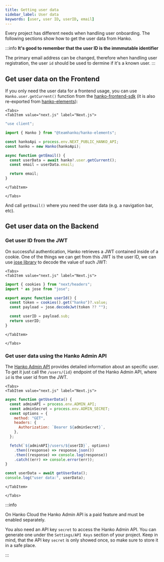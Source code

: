 ```yaml
---
title: Getting user data
sidebar_label: User data
keywords: [user, user ID, userID, email]
---
```



Every project has different needs when handling user onboarding. The following sections show how to get the user data from Hanko.

:::info
**It's good to remember that the user ID is the immmutable identifier**

The primary email address can be changed, therefore when handling user registration, the user `id` should be used to
dermine if it's a known user.
:::

## Get user data on the Frontend

If you only need the user data for a frontend usage, you can use `Hanko.user.getCurrent()` function from the
[hanko-frontend-sdk](https://www.npmjs.com/package/@teamhanko/hanko-frontend-sdk) (it is also re-exported from
[hanko-elements](https://www.npmjs.com/package/@teamhanko/hanko-elements)):

```mdx-code-block
<Tabs>
<TabItem value="next.js" label="Next.js">
```

```js
"use client";

import { Hanko } from "@teamhanko/hanko-elements";

const hankoApi = process.env.NEXT_PUBLIC_HANKO_API;
const hanko = new Hanko(hankoApi);

async function getEmail() {
  const userData = await hanko?.user.getCurrent();
  const email = userData.email;

  return email;
}
```

```mdx-code-block
</TabItem>

</Tabs>
```

And call `getEmail()` where you need the user data (e.g. a navigation bar, etc).

## Get user data on the Backend

### Get user ID from the JWT

On successful authentication, Hanko retrieves a JWT contained inside of a cookie. One of the things
we can get from this JWT is the user ID, we can use [jose library](https://www.npmjs.com/package/jose) to decode
the value of such JWT:

```mdx-code-block
<Tabs>
<TabItem value="next.js" label="Next.js">
```

```js
import { cookies } from "next/headers";
import * as jose from "jose";

export async function userId() {
  const token = cookies().get("hanko")?.value;
  const payload = jose.decodeJwt(token ?? "");

  const userID = payload.sub;
  return userID;
}
```

```mdx-code-block
</TabItem>

</Tabs>
```

### Get user data using the Hanko Admin API

The [Hanko Admin API](https://docs.hanko.io/api/admin) provides detailed information about an specific user.
To get it just call the `/users/{id}` endpoint of the Hanko Admin API, where `id` is the user id from the JWT.

```mdx-code-block
<Tabs>
<TabItem value="next.js" label="Next.js">
```

```js
async function getUserData() {
  const adminAPI = process.env.ADMIN_API;
  const adminSecret = process.env.ADMIN_SECRET;
  const options = {
    method: "GET",
    headers: {
      Authorization: `Bearer ${adminSecret}`,
    },
  };

  fetch(`${adminAPI}/users/${userID}`, options)
    .then((response) => response.json())
    .then((response) => console.log(response))
    .catch((err) => console.error(err));
}

const userData = await getUserData();
console.log("user data:", userData);
```

```mdx-code-block
</TabItem>

</Tabs>
```

:::info

On Hanko Cloud the Hanko Admin API is a paid feature and must be enabled separately.

You also need an API key `secret` to access the Hanko Admin API. You can generate one under the `Settings/API Keys` section of your project.
Keep in mind, that the API key `secret` is only showed once, so make sure to store it in a safe place.

:::
